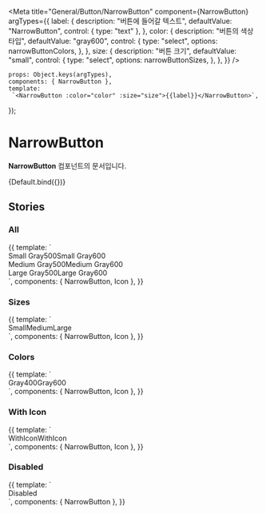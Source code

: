 
<Meta
    title="General/Button/NarrowButton"
    component={NarrowButton}
    argTypes={{
        label: {
            description: "버튼에 들어갈 텍스트",
            defaultValue: "NarrowButton",
            control: { type: "text" },
        },
        color: {
            description: "버튼의 색상 타입",
            defaultValue: "gray600",
            control: {
                type: "select",
                options: narrowButtonColors,
            },
        },
        size: {
            description: "버튼 크기",
            defaultValue: "small",
            control: {
                type: "select",
                options: narrowButtonSizes,
            },
        },
    }}
/>


    props: Object.keys(argTypes),
    components: { NarrowButton },
    template:
     `<NarrowButton :color="color" :size="size">{{label}}</NarrowButton>`,
});

# NarrowButton

**NarrowButton** 컴포넌트의 문서입니다.

<Story name="Default" height="100px">
  {Default.bind({})}
</Story>

<ArgsTable story="Default" />

## Stories

### All
<Canvas>
    <Story name="All" height="100px">
        {{
            template: `
                <div>
                    <div style="display: flex">
                        <NarrowButton color="gray400">
                            Small Gray500
                            <template v-slot:right-icon>
                                <Icon name="IconTextArrowSmallFill" color="gray400" />
                            </template>
                        </NarrowButton>
                        <NarrowButton color="gray600">
                            Small Gray600
                            <template v-slot:right-icon>
                                <Icon name="IconTextArrowSmallFill" color="gray500" />
                            </template>
                        </NarrowButton>
                    </div>
                    <div style="display: flex">
                        <NarrowButton color="gray400" size="medium">
                            Medium Gray500
                            <template v-slot:right-icon>
                                <Icon name="IconTextArrowSmallFill" color="gray400" />
                            </template>
                        </NarrowButton>
                        <NarrowButton color="gray600" size="medium">
                            Medium Gray600
                            <template v-slot:right-icon>
                                <Icon name="IconTextArrowSmallFill" color="gray500" />
                            </template>
                        </NarrowButton>
                    </div>
                    <div style="display: flex">
                        <NarrowButton color="gray400" size="large">
                            Large Gray500
                            <template v-slot:right-icon>
                                <Icon name="IconTextArrowSmallFill" color="gray400" />
                            </template>
                        </NarrowButton>
                        <NarrowButton color="gray600" size="large">
                            Large Gray600
                            <template v-slot:right-icon>
                                <Icon name="IconTextArrowSmallFill" color="gray500" />
                            </template>
                        </NarrowButton>
                    </div>
                </div>
            `,
            components: { NarrowButton, Icon },
        }}
    </Story>
</Canvas>

### Sizes
<Canvas>
    <Story name="Sizes" height="100px">
        {{
            template: `
            <div>
                <div style="display: flex">
                    <NarrowButton size="small">Small</NarrowButton>
                    <NarrowButton size="medium">Medium</NarrowButton>
                    <NarrowButton size="large">Large</NarrowButton>
                </div>
            </div>
        `,
            components: { NarrowButton, Icon },
        }}
    </Story>
</Canvas>

### Colors
<Canvas>
    <Story name="Colors" height="100px">
        {{
            template: `
            <div>
                <div style="display: flex">
                    <NarrowButton color="gray400">Gray400</NarrowButton>
                    <NarrowButton color="gray600">Gray600</NarrowButton>
                </div>
            </div>
        `,
            components: { NarrowButton, Icon },
        }}
    </Story>
</Canvas>

### With Icon
<Canvas>
    <Story name="WithIcon" height="100px">
        {{
            template: `
            <div>
                <div style="display: flex">
                    <NarrowButton color="gray400">
                        <template v-slot:left-icon>
                            <Icon name="IconPlusSmallLine" color="gray400" />
                        </template>
                        WithIcon
                        <template v-slot:right-icon>
                            <Icon name="IconTextArrowSmallFill" color="gray400" />
                        </template>
                    </NarrowButton>
                    <NarrowButton color="gray600">
                        <template v-slot:left-icon>
                            <Icon name="IconPlusSmallLine" color="gray500" />
                        </template>
                        WithIcon
                        <template v-slot:right-icon>
                            <Icon name="IconTextArrowSmallFill" color="gray500" />
                        </template>
                    </NarrowButton>
                </div>
            </div>
        `,
            components: { NarrowButton, Icon },
        }}
    </Story>
</Canvas>

### Disabled
<Canvas>
    <Story name="Disabled" height="100px">
        {{
            template: `
            <div>
                <NarrowButton color="gray400" disabled>
                    Disabled
                </NarrowButton>
            </div>
        `,
            components: { NarrowButton },
        }}
    </Story>
</Canvas>
